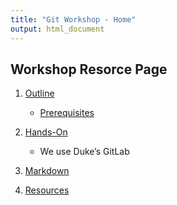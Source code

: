 ```yaml
---
title: "Git Workshop - Home"
output: html_document
---
```


## Workshop Resorce Page

1. [Outline](outline.html)

    - [Prerequisites](outline.html#prerequisites)  
    
1. [Hands-On](handson.html)

    - We use Duke's GitLab  
    
1. [Markdown](markdown.html)  
1. [Resources](resources.html)



